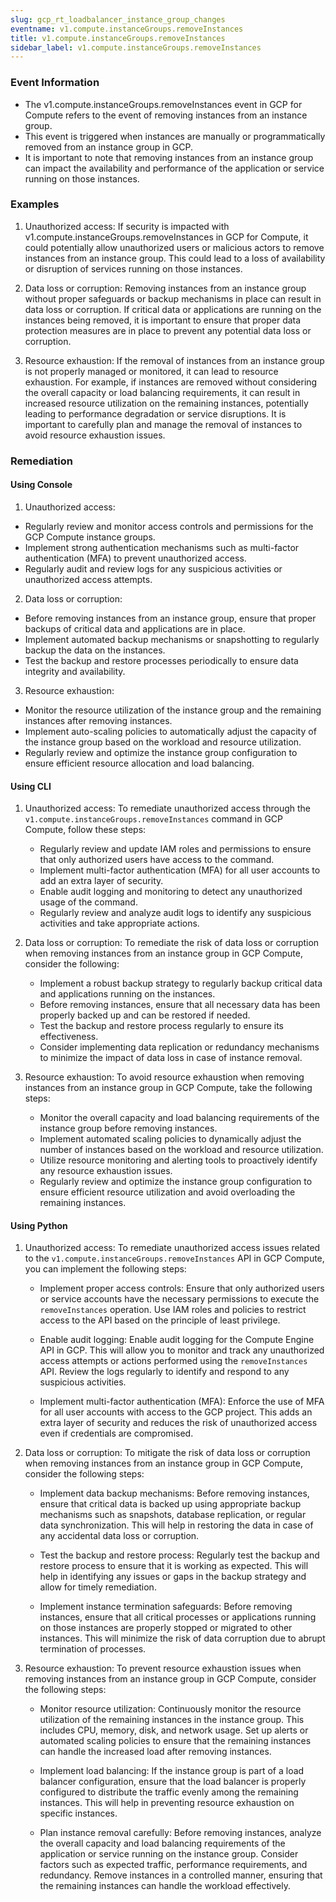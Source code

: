 ```yaml
--- 
slug: gcp_rt_loadbalancer_instance_group_changes
eventname: v1.compute.instanceGroups.removeInstances
title: v1.compute.instanceGroups.removeInstances
sidebar_label: v1.compute.instanceGroups.removeInstances
---
```

                       
### Event Information

- The v1.compute.instanceGroups.removeInstances event in GCP for Compute refers to the event of removing instances from an instance group.
- This event is triggered when instances are manually or programmatically removed from an instance group in GCP.
- It is important to note that removing instances from an instance group can impact the availability and performance of the application or service running on those instances.


### Examples

1. Unauthorized access: If security is impacted with v1.compute.instanceGroups.removeInstances in GCP for Compute, it could potentially allow unauthorized users or malicious actors to remove instances from an instance group. This could lead to a loss of availability or disruption of services running on those instances.

2. Data loss or corruption: Removing instances from an instance group without proper safeguards or backup mechanisms in place can result in data loss or corruption. If critical data or applications are running on the instances being removed, it is important to ensure that proper data protection measures are in place to prevent any potential data loss or corruption.

3. Resource exhaustion: If the removal of instances from an instance group is not properly managed or monitored, it can lead to resource exhaustion. For example, if instances are removed without considering the overall capacity or load balancing requirements, it can result in increased resource utilization on the remaining instances, potentially leading to performance degradation or service disruptions. It is important to carefully plan and manage the removal of instances to avoid resource exhaustion issues.

### Remediation

#### Using Console

1. Unauthorized access:
- Regularly review and monitor access controls and permissions for the GCP Compute instance groups.
- Implement strong authentication mechanisms such as multi-factor authentication (MFA) to prevent unauthorized access.
- Regularly audit and review logs for any suspicious activities or unauthorized access attempts.

2. Data loss or corruption:
- Before removing instances from an instance group, ensure that proper backups of critical data and applications are in place.
- Implement automated backup mechanisms or snapshotting to regularly backup the data on the instances.
- Test the backup and restore processes periodically to ensure data integrity and availability.

3. Resource exhaustion:
- Monitor the resource utilization of the instance group and the remaining instances after removing instances.
- Implement auto-scaling policies to automatically adjust the capacity of the instance group based on the workload and resource utilization.
- Regularly review and optimize the instance group configuration to ensure efficient resource allocation and load balancing.

#### Using CLI

1. Unauthorized access: To remediate unauthorized access through the `v1.compute.instanceGroups.removeInstances` command in GCP Compute, follow these steps:
   - Regularly review and update IAM roles and permissions to ensure that only authorized users have access to the command.
   - Implement multi-factor authentication (MFA) for all user accounts to add an extra layer of security.
   - Enable audit logging and monitoring to detect any unauthorized usage of the command.
   - Regularly review and analyze audit logs to identify any suspicious activities and take appropriate actions.

2. Data loss or corruption: To remediate the risk of data loss or corruption when removing instances from an instance group in GCP Compute, consider the following:
   - Implement a robust backup strategy to regularly backup critical data and applications running on the instances.
   - Before removing instances, ensure that all necessary data has been properly backed up and can be restored if needed.
   - Test the backup and restore process regularly to ensure its effectiveness.
   - Consider implementing data replication or redundancy mechanisms to minimize the impact of data loss in case of instance removal.

3. Resource exhaustion: To avoid resource exhaustion when removing instances from an instance group in GCP Compute, take the following steps:
   - Monitor the overall capacity and load balancing requirements of the instance group before removing instances.
   - Implement automated scaling policies to dynamically adjust the number of instances based on the workload and resource utilization.
   - Utilize resource monitoring and alerting tools to proactively identify any resource exhaustion issues.
   - Regularly review and optimize the instance group configuration to ensure efficient resource utilization and avoid overloading the remaining instances.

#### Using Python

1. Unauthorized access: To remediate unauthorized access issues related to the `v1.compute.instanceGroups.removeInstances` API in GCP Compute, you can implement the following steps:

   - Implement proper access controls: Ensure that only authorized users or service accounts have the necessary permissions to execute the `removeInstances` operation. Use IAM roles and policies to restrict access to the API based on the principle of least privilege.
   
   - Enable audit logging: Enable audit logging for the Compute Engine API in GCP. This will allow you to monitor and track any unauthorized access attempts or actions performed using the `removeInstances` API. Review the logs regularly to identify and respond to any suspicious activities.
   
   - Implement multi-factor authentication (MFA): Enforce the use of MFA for all user accounts with access to the GCP project. This adds an extra layer of security and reduces the risk of unauthorized access even if credentials are compromised.

2. Data loss or corruption: To mitigate the risk of data loss or corruption when removing instances from an instance group in GCP Compute, consider the following steps:

   - Implement data backup mechanisms: Before removing instances, ensure that critical data is backed up using appropriate backup mechanisms such as snapshots, database replication, or regular data synchronization. This will help in restoring the data in case of any accidental data loss or corruption.
   
   - Test the backup and restore process: Regularly test the backup and restore process to ensure that it is working as expected. This will help in identifying any issues or gaps in the backup strategy and allow for timely remediation.
   
   - Implement instance termination safeguards: Before removing instances, ensure that all critical processes or applications running on those instances are properly stopped or migrated to other instances. This will minimize the risk of data corruption due to abrupt termination of processes.

3. Resource exhaustion: To prevent resource exhaustion issues when removing instances from an instance group in GCP Compute, consider the following steps:

   - Monitor resource utilization: Continuously monitor the resource utilization of the remaining instances in the instance group. This includes CPU, memory, disk, and network usage. Set up alerts or automated scaling policies to ensure that the remaining instances can handle the increased load after removing instances.
   
   - Implement load balancing: If the instance group is part of a load balancer configuration, ensure that the load balancer is properly configured to distribute the traffic evenly among the remaining instances. This will help in preventing resource exhaustion on specific instances.
   
   - Plan instance removal carefully: Before removing instances, analyze the overall capacity and load balancing requirements of the application or service running on the instance group. Consider factors such as expected traffic, performance requirements, and redundancy. Remove instances in a controlled manner, ensuring that the remaining instances can handle the workload effectively.


 